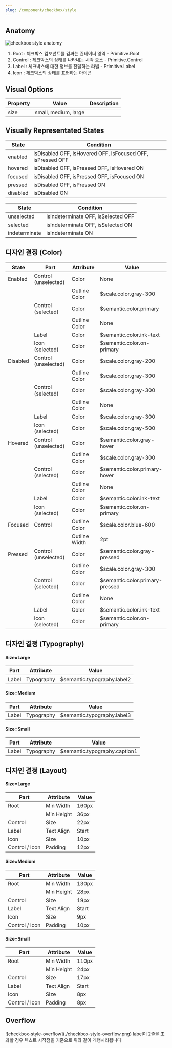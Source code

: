 ```yaml
---
slug: /component/checkbox/style
---
```


## Anatomy

![checkbox style anatomy](./checkbox-style-anatomy.png)

1. Root : 체크박스 컴포넌트를 감싸는 컨테이너 영역 - Primitive.Root
2. Control : 체크박스의 상태를 나타내는 시각 요소 - Primitive.Control
3. Label : 체크박스에 대한 정보를 전달하는 라벨 - Primitive.Label
4. Icon : 체크박스의 상태를 표현하는 아이콘

## Visual Options

| Property | Value                | Description |
| -------- | -------------------- | ----------- |
| size     | small, medium, large |             |

## Visually Representated States

| State    | Condition                                                   |
| -------- | ----------------------------------------------------------- |
| enabled  | isDisabled OFF, isHovered OFF, isFocused OFF, isPressed OFF |
| hovered  | isDisabled OFF, isPressed OFF, isHovered ON                 |
| focused  | isDisabled OFF, isPressed OFF, isFocused ON                 |
| pressed  | isDisabled OFF, isPressed ON                                |
| disabled | isDisabled ON                                               |

| State         | Condition                           |
| ------------- | ----------------------------------- |
| unselected    | isIndeterminate OFF, isSelected OFF |
| selected      | isIndeterminate OFF, isSelected ON  |
| indeterminate | isIndeterminate ON                  |

## 디자인 결정 (Color)

| State    | Part                 | Attribute     | Value                           |
| -------- | -------------------- | ------------- | ------------------------------- |
| Enabled  | Control (unselected) | Color         | None                            |
|          |                      | Outline Color | $scale.color.gray-300           |
|          | Control (selected)   | Color         | $semantic.color.primary         |
|          |                      | Outline Color | None                            |
|          | Label                | Color         | $semantic.color.ink-text        |
|          | Icon (selected)      | Color         | $semantic.color.on-primary      |
| Disabled | Control (unselected) | Color         | $scale.color.gray-200           |
|          |                      | Outline Color | $scale.color.gray-300           |
|          | Control (selected)   | Color         | $scale.color.gray-300           |
|          |                      | Outline Color | None                            |
|          | Label                | Color         | $scale.color.gray-300           |
|          | Icon (selected)      | Color         | $scale.color.gray-500           |
| Hovered  | Control (unselected) | Color         | $semantic.color.gray-hover      |
|          |                      | Outline Color | $scale.color.gray-300           |
|          | Control (selected)   | Color         | $semantic.color.primary-hover   |
|          |                      | Outline Color | None                            |
|          | Label                | Color         | $semantic.color.ink-text        |
|          | Icon (selected)      | Color         | $semantic.color.on-primary      |
| Focused  | Control              | Outline Color | $scale.color.blue-600           |
|          |                      | Outline Width | 2pt                             |
| Pressed  | Control (unselected) | Color         | $semantic.color.gray-pressed    |
|          |                      | Outline Color | $scale.color.gray-300           |
|          | Control (selected)   | Color         | $semantic.color.primary-pressed |
|          |                      | Outline Color | None                            |
|          | Label                | Color         | $semantic.color.ink-text        |
|          | Icon (selected)      | Color         | $semantic.color.on-primary      |

## 디자인 결정 (Typography)

#### Size=Large

| Part  | Attribute  | Value                       |
| ----- | ---------- | --------------------------- |
| Label | Typography | $semantic.typography.label2 |

#### Size=Medium

| Part  | Attribute  | Value                       |
| ----- | ---------- | --------------------------- |
| Label | Typography | $semantic.typography.label3 |

#### Size=Small

| Part  | Attribute  | Value                         |
| ----- | ---------- | ----------------------------- |
| Label | Typography | $semantic.typography.caption1 |

## 디자인 결정 (Layout)

#### Size=Large

| Part           | Attribute  | Value |
| -------------- | ---------- | ----- |
| Root           | Min Width  | 160px |
|                | Min Height | 36px  |
| Control        | Size       | 22px  |
| Label          | Text Align | Start |
| Icon           | Size       | 10px  |
| Control / Icon | Padding    | 12px  |

#### Size=Medium

| Part           | Attribute  | Value |
| -------------- | ---------- | ----- |
| Root           | Min Width  | 130px |
|                | Min Height | 28px  |
| Control        | Size       | 19px  |
| Label          | Text Align | Start |
| Icon           | Size       | 9px   |
| Control / Icon | Padding    | 10px  |

#### Size=Small

| Part           | Attribute  | Value |
| -------------- | ---------- | ----- |
| Root           | Min Width  | 110px |
|                | Min Height | 24px  |
| Control        | Size       | 17px  |
| Label          | Text Align | Start |
| Icon           | Size       | 8px   |
| Control / Icon | Padding    | 8px   |

## Overflow

<FullCard>
  <FullCardImageCell>![checkbox-style-overflow](./checkbox-style-overflow.png)</FullCardImageCell>
  <FullCardDescription>
    label이 2줄을 초과할 경우 텍스트 시작점을 기준으로 위와 같이 개행처리됩니다
  </FullCardDescription>
</FullCard>

